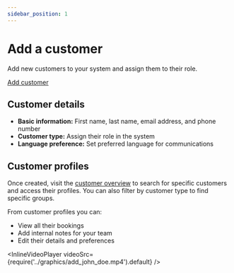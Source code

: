 ```yaml
---
sidebar_position: 1
---
```



# Add a customer

Add new customers to your system and assign them to their role.

<div class="button-container">
    <a
        href="https://dashboard.letsbook.app/customers/add"
        class="button button--primary"
        target="_blank"
        rel="noopener noreferrer"
    >
        Add customer
    </a>
</div>

## Customer details

- **Basic information:** First name, last name, email address, and phone number
- **Customer type:** Assign their role in the system
- **Language preference:** Set preferred language for communications

## Customer profiles

Once created, visit the [customer overview](https://dashboard.letsbook.app/customers) to search for specific customers and access their profiles. You can also filter by customer type to find specific groups.

From customer profiles you can:

- View all their bookings
- Add internal notes for your team
- Edit their details and preferences

<InlineVideoPlayer
    videoSrc={require('../graphics/add_john_doe.mp4').default}
/>
